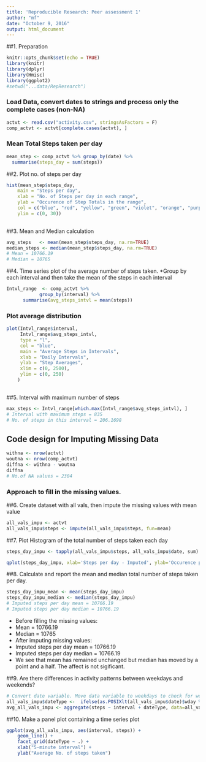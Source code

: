 ```yaml
---
title: 'Reproducible Research: Peer assessment 1'
author: "mf"
date: "October 9, 2016"
output: html_document
---
```

##1. Preparation
```r
knitr::opts_chunk$set(echo = TRUE)
library(knitr)
library(dplyr)
library(Hmisc)
library(ggplot2)
#setwd("...data/RepResearch")
```

### Load Data, convert dates to strings and process only the complete cases (non-NA)

```r
actvt <- read.csv("activity.csv", stringsAsFactors = F)
comp_actvt <- actvt[complete.cases(actvt), ]
```
### Mean Total Steps taken per day

``` r
mean_step <- comp_actvt %>% group_by(date) %>% 
  summarise(steps_day = sum(steps))

```


##2. Plot no. of steps per day

```r

hist(mean_step$steps_day, 
    main = "Steps per day",
    xlab = "No. of Steps per day in each range",
    ylab = "Occurence of Step Totals in the range",
    col = c("blue", "red", "yellow", "green", "violet", "orange", "purple"),
    ylim = c(0, 30))
    
```

##3. Mean and Median calculation

```r
avg_steps   <- mean(mean_step$steps_day, na.rm=TRUE)
median_steps <- median(mean_step$steps_day, na.rm=TRUE)
# Mean = 10766.19
# Median = 10765
```

##4. Time series plot of the average number of steps taken. 
*Group by each interval and then take the mean of the steps in each interval

```r
Intvl_range  <- comp_actvt %>% 
            group_by(interval) %>% 
      summarise(avg_steps_intvl = mean(steps))
```

### Plot average distribution

```r
plot(Intvl_range$interval, 
     Intvl_range$avg_steps_intvl, 
     type = "l", 
     col = "blue", 
     main = "Average Steps in Intervals",
     xlab = "Daily Intervals",
     ylab = "Step Averages",
     xlim = c(0, 2500),
     ylim = c(0, 250)
    )
    
```

##5. Interval with maximum number of steps

```r
max_steps <- Intvl_range[which.max(Intvl_range$avg_steps_intvl), ]
# Interval with maximum steps = 835
# No. of steps in this interval = 206.1698
```

## Code design for Imputing Missing Data

```r
withna <- nrow(actvt)
woutna <- nrow(comp_actvt)
diffna <- withna - woutna
diffna
# No.of NA values = 2304
```

### Approach to fill in the missing values.
##6. Create dataset with all vals, then impute the missing values with mean value
```r
all_vals_impu <- actvt
all_vals_impu$steps <- impute(all_vals_impu$steps, fun=mean)

```
##7. Plot Histogram of the total number of steps taken each day

```r

steps_day_impu <- tapply(all_vals_impu$steps, all_vals_impu$date, sum)

qplot(steps_day_impu, xlab='Steps per day - Imputed', ylab='Occurence per day', binwidth=500)
```
##8. Calculate and report the mean and median total number of steps taken per day.
```r
steps_day_impu_mean <- mean(steps_day_impu)
steps_day_impu_median <- median(steps_day_impu)
# Imputed steps per day mean = 10766.19
# Imputed steps per day median = 10766.19
```
* Before filling the missing values:
* Mean = 10766.19
* Median = 10765
* After imputing missing values:
* Imputed steps per day mean = 10766.19
* Imputed steps per day median = 10766.19
* We see that mean has remained unchanged but median has moved by a point and a half. The affect is not sigificant.

##9. Are there differences in activity patterns between weekdays and weekends?

```r
# Convert date variable. Move data variable to weekdays to check for week days and week ends
all_vals_impu$dateType <-  ifelse(as.POSIXlt(all_vals_impu$date)$wday %in% c(0,6), 'Weekend Days', 'Week Days')
avg_all_vals_impu <- aggregate(steps ~ interval + dateType, data=all_vals_impu, mean)

```
##10. Make a panel plot containing a time series plot

```r
ggplot(avg_all_vals_impu, aes(interval, steps)) + 
    geom_line() + 
    facet_grid(dateType ~ .) +
    xlab("5-minute interval") + 
    ylab("Average No. of steps taken")

```